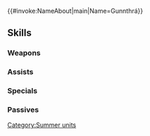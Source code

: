 {{#invoke:NameAbout|main|Name=Gunnthrá}}{{HeroPage Tabs}}
{{Hero Infobox
|Name=Gunnthrá
|Title=Beaming Smile
|Origin=Fire Emblem Heroes
|Gender=Female
|GrowthModifier=Gen 3
|WeaponType=Colorless Dagger
|MoveType=Cavalry
|actorEN=Carrie Keranen
|actorJP=茅野愛衣
|artist=切符
|releaseDate=June 20, 2019
|TagID=水着スリーズ
|InternalID=391
|Properties=special,specRate_202302
|cv1=0
|cv2=200200
|description=The eldest princess of Nifl. Her gentle demeanor seems to encircle the beach itself in a loving embrace.
}}
{{Stats Page
|Lv1HP=17|Lv1ATK=7|Lv1SPD=11|Lv1DEF=4|Lv1RES=5
|GRHP=50|GRATK=60|GRSPD=60|GRDEF=30|GRRES=45
}}
==Skills==
===Weapons===
{{Weapons Table
|weapon1=Iron Dagger
|weapon1Default=1
|weapon1Unlock=1
|weapon2=Steel Dagger
|weapon2Default=3
|weapon2Unlock=2
|weapon3=Tropical Treats
|weapon3Default=4
|weapon3Unlock=3
|weapon4=Tropical Treats+
|weapon4Default=5
|weapon4Unlock=5
}}
===Assists===
{{Assists Table
|assist1=Rally Resistance
|assist1Default=4
|assist1Unlock=3
|assist2=Rally Def/Res
|assist2Unlock=4
|assist3=Rally Def/Res+
|assist3Unlock=5
}}
===Specials===
{{Specials Table}}
===Passives===
{{Passives Table
|passiveA1=AR-O Spd/Res 1
|passiveA2=AR-O Spd/Res 2
|passiveA3=AR-O Spd/Res 3
|passiveA1Unlock=1
|passiveA2Unlock=2
|passiveA3Unlock=4
|passiveB1=Disarm Trap 1
|passiveB2=Disarm Trap 2
|passiveB3=Disarm Trap 3
|passiveB1Unlock=3
|passiveB2Unlock=4
|passiveB3Unlock=5
}}
{{Heroes Navbox}}
[[Category:Summer units]]